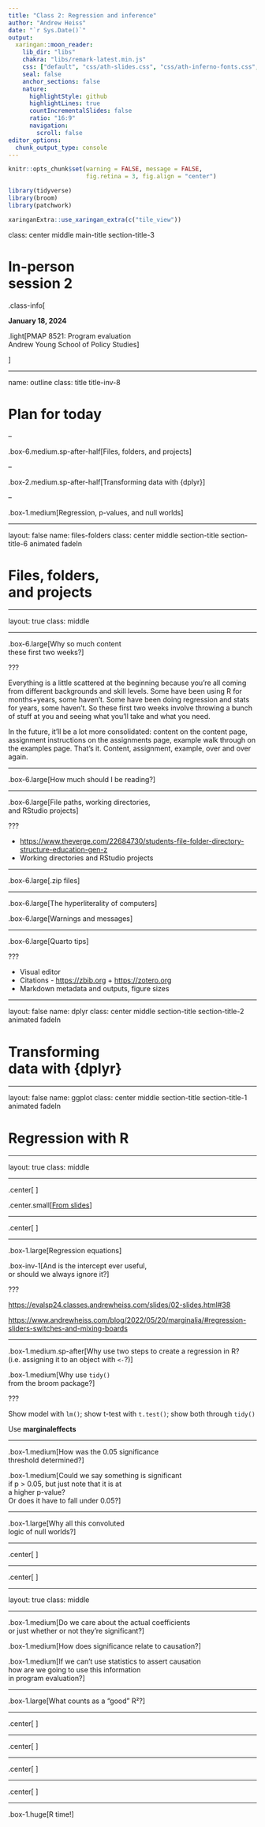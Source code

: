 ```yaml
---
title: "Class 2: Regression and inference"
author: "Andrew Heiss"
date: "`r Sys.Date()`"
output:
  xaringan::moon_reader:
    lib_dir: "libs"
    chakra: "libs/remark-latest.min.js"
    css: ["default", "css/ath-slides.css", "css/ath-inferno-fonts.css", "css/animate.css"]
    seal: false
    anchor_sections: false
    nature:
      highlightStyle: github
      highlightLines: true
      countIncrementalSlides: false
      ratio: "16:9"
      navigation:
        scroll: false
editor_options: 
  chunk_output_type: console
---
```


```r
knitr::opts_chunk$set(warning = FALSE, message = FALSE, 
                      fig.retina = 3, fig.align = "center")
```

```r
library(tidyverse)
library(broom)
library(patchwork)
```

```r
xaringanExtra::use_xaringan_extra(c("tile_view"))
```

class: center middle main-title section-title-3

# In-person<br>session 2

.class-info[

**January 18, 2024**

.light[PMAP 8521: Program evaluation<br>
Andrew Young School of Policy Studies
]

]

---

name: outline
class: title title-inv-8

# Plan for today

--

.box-6.medium.sp-after-half[Files, folders, and projects]

--

.box-2.medium.sp-after-half[Transforming data with {dplyr}]

--

.box-1.medium[Regression, p-values, and null worlds]

---

layout: false
name: files-folders
class: center middle section-title section-title-6 animated fadeIn

# Files, folders,<br>and projects

---

layout: true
class: middle

---

.box-6.large[Why so much content<br>these first two weeks?]

???

Everything is a little scattered at the beginning because you're all coming from different backgrounds and skill levels. Some have been using R for months+years, some haven't. Some have been doing regression and stats for years, some haven't. So these first two weeks involve throwing a bunch of stuff at you and seeing what you'll take and what you need.

In the future, it'll be a lot more consolidated: content on the content page, assignment instructions on the assignments page, example walk through on the examples page. That's it. Content, assignment, example, over and over again.

---

.box-6.large[How much should I be reading?]

---

.box-6.large[File paths, working directories,<br>and RStudio projects]

???

- <https://www.theverge.com/22684730/students-file-folder-directory-structure-education-gen-z>
- Working directories and RStudio projects

---

.box-6.large[.zip files]

---

.box-6.large[The hyperliterality of computers]

.box-6.large[Warnings and messages]

---

.box-6.large[Quarto tips]

???

- Visual editor
- Citations - <https://zbib.org> + <https://zotero.org>
- Markdown metadata and outputs, figure sizes

---

layout: false
name: dplyr
class: center middle section-title section-title-2 animated fadeIn

# Transforming<br>data with {dplyr}

---

layout: false
name: ggplot
class: center middle section-title section-title-1 animated fadeIn

# Regression with R

---

layout: true
class: middle

---

.center[
<figure>
  <img src="img/02-class/slider-switch-annotated-80.jpg" alt="Sliders and switches" title="Sliders and switches" width="100%">
</figure>
]

.center.small[[From slides](https://evalsp24.classes.andrewheiss.com/slides/02-slides.html#39)]

---

.center[
<figure>
  <img src="img/02-class/mixer-board-annotated-80.jpg" alt="Mixer board" title="Mixer board" width="100%">
</figure>
]

---

.box-1.large[Regression equations]

.box-inv-1[And is the intercept ever useful,<br>or should we always ignore it?]

???

<https://evalsp24.classes.andrewheiss.com/slides/02-slides.html#38>

<https://www.andrewheiss.com/blog/2022/05/20/marginalia/#regression-sliders-switches-and-mixing-boards>

---

.box-1.medium.sp-after[Why use two steps to create a regression in R?<br>(i.e. assigning it to an object with `<-`?)]

.box-1.medium[Why use `tidy()`<br>from the broom package?]

???

Show model with `lm()`; show t-test with `t.test()`; show both through `tidy()`

Use **marginaleffects**

---

.box-1.medium[How was the 0.05 significance<br>threshold determined?] 

.box-1.medium[Could we say something is significant<br>if p > 0.05, but just note that it is at<br>a higher p-value?<br>Or does it have to fall under 0.05?]

---

.box-1.large[Why all this convoluted<br>logic of null worlds?]

---

.center[
<figure>
  <img src="img/02-class/oatmeal-ratings.png" alt="Oatmeal ratings" title="Oatmeal ratings" width="80%">
</figure>
]


---

.center[
<figure>
  <img src="img/02-class/oatmeal-ratings-1.png" alt="Oatmeal ratings" title="Oatmeal ratings" width="80%">
</figure>
]

---

layout: true
class: middle

---

.box-1.medium[Do we care about the actual coefficients<br>or just whether or not they're significant?]

.box-1.medium[How does significance relate to causation?]

.box-1.medium[If we can't use statistics to assert causation<br>how are we going to use this information<br>in program evaluation?]

---

.box-1.large[What counts as a "good" R²?]

---

.center[
<figure>
  <img src="img/02-class/nice-plot-1.png" alt="Euler diagram" title="Euler diagram" width="45%">
</figure>
]

---

.center[
<figure>
  <img src="img/02-class/plot-diagram-prediction-1.png" alt="R2 prediction" title="R2 prediction" width="75%">
</figure>
]

---

.center[
<figure>
  <img src="img/02-class/plot-diagram-estimation-1.png" alt="R2 estimation" title="R2 estimation" width="75%">
</figure>
]

---

.center[
<figure>
  <img src="img/02-class/prediction-vs-estimation.jpg" alt="R2 estimation vs prediction" title="R2 estimation vs prediction" width="100%">
</figure>
]

---

.box-1.huge[R time!]

